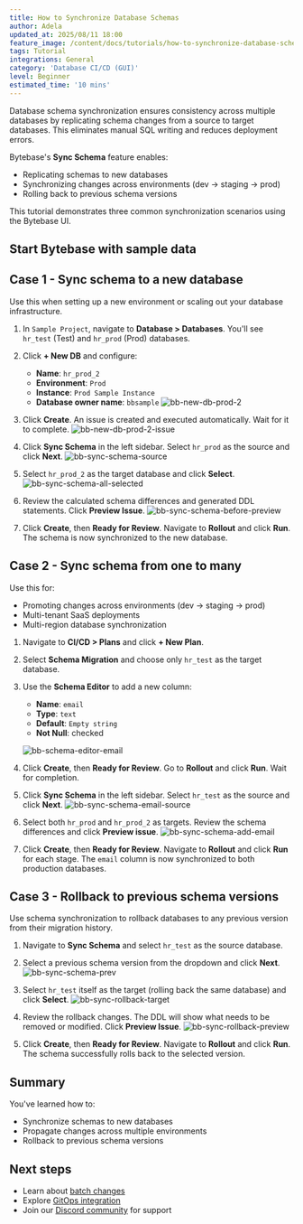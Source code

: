 ```yaml
---
title: How to Synchronize Database Schemas
author: Adela
updated_at: 2025/08/11 18:00
feature_image: /content/docs/tutorials/how-to-synchronize-database-schemas/workflow.webp
tags: Tutorial
integrations: General
category: 'Database CI/CD (GUI)'
level: Beginner
estimated_time: '10 mins'
---
```



Database schema synchronization ensures consistency across multiple databases by replicating schema changes from a source to target databases. This eliminates manual SQL writing and reduces deployment errors.

Bytebase's **Sync Schema** feature enables:
- Replicating schemas to new databases
- Synchronizing changes across environments (dev → staging → prod)
- Rolling back to previous schema versions

This tutorial demonstrates three common synchronization scenarios using the Bytebase UI.

## Start Bytebase with sample data

<PreparationWithSampleData />

## Case 1 - Sync schema to a new database

Use this when setting up a new environment or scaling out your database infrastructure.

1. In `Sample Project`, navigate to **Database > Databases**. You'll see `hr_test` (Test) and `hr_prod` (Prod) databases.

1. Click **+ New DB** and configure:

   - **Name**: `hr_prod_2`
   - **Environment**: `Prod`
   - **Instance**: `Prod Sample Instance`
   - **Database owner name**: `bbsample`
     ![bb-new-db-prod-2](/content/docs/tutorials/how-to-synchronize-database-schemas/bb-new-db-prod-2.webp)

1. Click **Create**. An issue is created and executed automatically. Wait for it to complete.
   ![bb-new-db-prod-2-issue](/content/docs/tutorials/how-to-synchronize-database-schemas/bb-new-db-prod-2-issue.webp)

1. Click **Sync Schema** in the left sidebar. Select `hr_prod` as the source and click **Next**.
   ![bb-sync-schema-source](/content/docs/tutorials/how-to-synchronize-database-schemas/bb-sync-schema-source.webp)

1. Select `hr_prod_2` as the target database and click **Select**.
   ![bb-sync-schema-all-selected](/content/docs/tutorials/how-to-synchronize-database-schemas/bb-sync-schema-all-selected.webp)

1. Review the calculated schema differences and generated DDL statements. Click **Preview Issue**.
   ![bb-sync-schema-before-preview](/content/docs/tutorials/how-to-synchronize-database-schemas/bb-sync-schema-before-preview.webp)

1. Click **Create**, then **Ready for Review**. Navigate to **Rollout** and click **Run**. The schema is now synchronized to the new database.

## Case 2 - Sync schema from one to many

Use this for:

- Promoting changes across environments (dev → staging → prod)
- Multi-tenant SaaS deployments
- Multi-region database synchronization

1. Navigate to **CI/CD > Plans** and click **+ New Plan**.

1. Select **Schema Migration** and choose only `hr_test` as the target database.

1. Use the **Schema Editor** to add a new column:
   - **Name**: `email`
   - **Type**: `text`
   - **Default**: `Empty string`
   - **Not Null**: checked

   ![bb-schema-editor-email](/content/docs/tutorials/how-to-synchronize-database-schemas/bb-schema-editor-email.webp)

1. Click **Create**, then **Ready for Review**. Go to **Rollout** and click **Run**. Wait for completion.

1. Click **Sync Schema** in the left sidebar. Select `hr_test` as the source and click **Next**.
   ![bb-sync-schema-email-source](/content/docs/tutorials/how-to-synchronize-database-schemas/bb-sync-schema-email-source.webp)

1. Select both `hr_prod` and `hr_prod_2` as targets. Review the schema differences and click **Preview issue**.
   ![bb-sync-schema-add-email](/content/docs/tutorials/how-to-synchronize-database-schemas/bb-sync-schema-add-email.webp)

1. Click **Create**, then **Ready for Review**. Navigate to **Rollout** and click **Run** for each stage. The `email` column is now synchronized to both production databases.

## Case 3 - Rollback to previous schema versions

Use schema synchronization to rollback databases to any previous version from their migration history.

1. Navigate to **Sync Schema** and select `hr_test` as the source database.

1. Select a previous schema version from the dropdown and click **Next**.
   ![bb-sync-schema-prev](/content/docs/tutorials/how-to-synchronize-database-schemas/bb-sync-schema-prev.webp)

1. Select `hr_test` itself as the target (rolling back the same database) and click **Select**.
   ![bb-sync-rollback-target](/content/docs/tutorials/how-to-synchronize-database-schemas/bb-sync-rollback-target.webp)

1. Review the rollback changes. The DDL will show what needs to be removed or modified. Click **Preview Issue**.
   ![bb-sync-rollback-preview](/content/docs/tutorials/how-to-synchronize-database-schemas/bb-sync-rollback-preview.webp)

1. Click **Create**, then **Ready for Review**. Navigate to **Rollout** and click **Run**. The schema successfully rolls back to the selected version.

## Summary

You've learned how to:

- Synchronize schemas to new databases
- Propagate changes across multiple environments
- Rollback to previous schema versions

## Next steps

- Learn about [batch changes](/change-database/batch-change/)
- Explore [GitOps integration](/gitops/overview/)
- Join our [Discord community](https://discord.gg/huyw7gRsyA) for support
